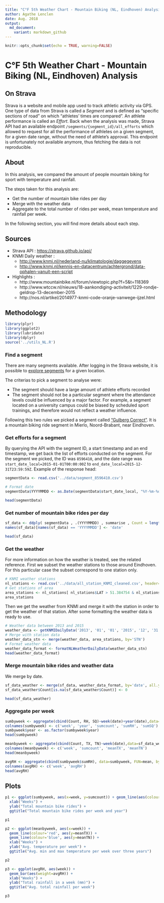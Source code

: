 ```yaml
---
title: "C°F 5th Weather Chart - Mountain Biking (NL, Eindhoven) Analysis"
author: Agathe Lenclen
date: Aug. 2018
output:
  md_document:
    variant: markdown_github
---
```


```r
knitr::opts_chunk$set(echo = TRUE, warning=FALSE)
```

# C°F 5th Weather Chart - Mountain Biking (NL, Eindhoven) Analysis

## On Strava

Strava is a website and mobile app used to track athletic activity via GPS. One type of data from Strava is called a *Segment* and is defined as "specific sections of road" on which "athletes' times are compared". An athlete performance is called an *Effort*. Back when the analysis was made, Strava API had an available endpoint `/segments/{segment_id}/all_efforts` which allowed to request for all the performance of athletes on a given segment, for a given date range, without the need of athlete's approval. This endpoint is unfortunately not available anymore, thus fetching the data is not reproducible.

## About

In this analysis, we compared the amount of people mountain biking for sport with temperature and rainfall. 

The steps taken for this analysis are:

- Get the number of mountain bike rides per day
- Merge with the weather data
- Aggregate to the total number of rides per week, mean temperature and rainfall per week.

In the following section, you will find more details about each step.

## Sources 
- Strava API : <https://strava.github.io/api/>
- KNMI Daily weather : 
    * <http://www.knmi.nl/nederland-nu/klimatologie/daggegevens>
    * <http://www.knmi.nl/kennis-en-datacentrum/achtergrond/data-ophalen-vanuit-een-script>
- Highlights :
    * http://www.mountainbike.nl/forum/viewtopic.php?f=5&t=118369
    * http://www.wtccw.nl/nieuws/18-aankondiging-activiteit/1229-rondje-geldrop-13-december-2015
    * http://nos.nl/artikel/2014977-knmi-code-oranje-vanwege-ijzel.html


## Methodology

```r

library(plyr)
library(ggplot2)
library(lubridate)
library(dplyr)
source('../utils_NL.R')
```

### Find a segment
There are many segments available. After logging in the Strava website, it is possible to [explore segments](https://www.strava.com/segments/explore) for a given location.

The criterias to pick a segment to analyse were:

- The segment should have a large amount of athlete efforts recorded
- The segment should not be a particular segment where the attendance levels could be influenced by a major factor.
For example, a segment located on a university campus could be biased by scheduled sport trainings, and therefore would not reflect a weather influence.

Following this two rules we picked a segment called ["Gulberg Correct"](https://www.strava.com/segments/8596410). It is a mountain biking ride segment in Mierlo, Noord-Brabant, near Eindhoven.


### Get efforts for a segment
By querying the API with the segment ID, a start timestamp and an end timestamp, we get back the list of efforts conducted on the segment. 
For the segment we picked, the ID was `8596410`, and the date range was `start_date_local=2015-01-01T00:00:00Z` to `end_date_local=2015-12-31T23:59:59Z`.
Example of the response head:

```r
segmentData <- read.csv('../data/segment_8596410.csv')

# Format date
segmentData$YYYYMMDD <- as.Date(segmentData$start_date_local, "%Y-%m-%d")

head(segmentData)
```

### Get number of mountain bike rides per day
```r
sf_data <- ddply( segmentData , .(YYYYMMDD) , summarise , Count = length(YYYYMMDD), totalDistance = sum(distance), totalTime = sum(elapsed_time), meanTime= mean(elapsed_time), meanDistance=mean(distance) )
names(sf_data)[names(sf_data) == 'YYYYMMDD'] <- 'date'

head(sf_data)
``` 


### Get the weather
For more information on how the weather is treated, see the related reference. 
First we subset the weather stations to those around Eindhoven. For this particular case the subset correspond to one station only.

```r
# KNMI weather stations
nl_stations <- read.csv('../data/all_station_KNMI_cleaned.csv', header=TRUE, sep=",")
# Get stations of area
area_stations <- nl_stations[ nl_stations$LAT > 51.384754 & nl_stations$LAT < 51.496760 & nl_stations$LON < 5.559295 & nl_stations$LON > 5.2, ]
area_stations
```

Then we get the weather from KNMI and merge it with the station in order to get the weather of that station.
After some formatting the weather data is ready to use.

```r
# Weather data between 2013 and 2015
weather_data <- getKNMIDailyData('2013', '01', '01', '2015', '12', '31')
# Merge with station data
weather_data_stn <- merge(weather_data, area_stations, by='STN')
# Format weather data
weather_data_format <- formatNLWeatherDailyData(weather_data_stn)
head(weather_data_format)
```

### Merge mountain bike rides and weather data
We merge by date.

```r
sf_data_weather <- merge(sf_data, weather_data_format, by='date', all.y=TRUE)
sf_data_weather$Count[is.na(sf_data_weather$Count)] <- 0

head(sf_data_weather)
```


### Aggregate per week

```r
sumbyweek <- aggregate(cbind(Count, RH, SQ)~week(date)+year(date),data=sf_data_weather, FUN=sum, na.rm=TRUE)
colnames(sumbyweek) <- c('week', 'year', 'sumcount', 'sumRH', 'sumSQ')
sumbyweek$year <- as.factor(sumbyweek$year)
head(sumbyweek)

meanbyweek <- aggregate(cbind(Count, TX, TN)~week(date),data=sf_data_weather, FUN=mean, na.rm=TRUE)
colnames(meanbyweek) <- c('week', 'sumcount', 'meanTX', 'meanTN')
head(meanbyweek)

avgRH <- aggregate(cbind(sumbyweek$sumRH), data=sumbyweek, FUN=mean, by=list(sumbyweek$week))
colnames(avgRH) <- c('week', 'avgRH')
head(avgRH)
```

## Plots
```r
p1 <- ggplot(sumbyweek, aes(x=week, y=sumcount)) + geom_line(aes(colour=year)) +
  xlab("Weeks") +
  ylab("Total mountain bike rides") +
  ggtitle("Total mountain bike rides per week and year")

p1

p2 <- ggplot(meanbyweek, aes(x=week)) +
  geom_line(colour='red', aes(y=meanTX)) +
  geom_line(colour='blue', aes(y=meanTN)) +
  xlab("Weeks") +
  ylab("Avg. temperature per week") +
  ggtitle("Avg. min and max temperature per week over three years")

p2

p3 <- ggplot(avgRH, aes(week)) +
  geom_bar(aes(weight=avgRH)) +
  xlab("Weeks") +
  ylab("Total rainfall in a week (mm)") +
  ggtitle("Avg. total rainfall per week")

p3
```

